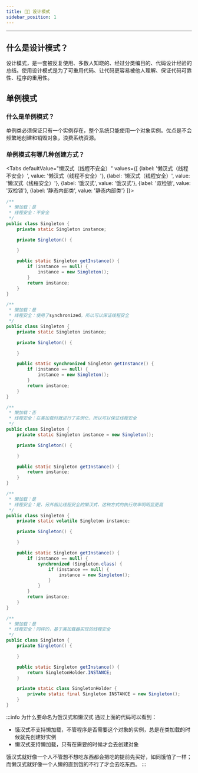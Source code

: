 ```yaml
---
title: 👨‍🔧 设计模式
sidebar_position: 1
---
```



----

## 什么是设计模式？

设计模式，是一套被反复使用、多数人知晓的、经过分类编目的、代码设计经验的总结。使用设计模式是为了可重用代码、让代码更容易被他人理解、保证代码可靠性、程序的重用性。

## 单例模式

### 什么是单例模式？

单例类必须保证只有一个实例存在，整个系统只能使用一个对象实例。优点是不会频繁地创建和销毁对象，浪费系统资源。

### 单例模式有哪几种创建方式？

<Tabs
    defaultValue="懒汉式（线程不安全）"
    values={[
        {label: '懒汉式（线程不安全）', value: '懒汉式（线程不安全）'},
        {label: '懒汉式（线程安全）', value: '懒汉式（线程安全）'},
        {label: '饿汉式', value: '饿汉式'},
        {label: '双检锁', value: '双检锁'},
        {label: '静态内部类', value: '静态内部类'}
]}>

<TabItem value="懒汉式（线程不安全）">

```java
/**
 * 懒加载：是
 * 线程安全：不安全
 */
public class Singleton {
    private static Singleton instance;

    private Singleton() {

    }

    public static Singleton getInstance() {
        if (instance == null) {
            instance = new Singleton();
        }
        return instance;
    }
}
```

</TabItem>

<TabItem value="懒汉式（线程安全）">

```java
/**
 * 懒加载：是
 * 线程安全：使用了synchronized，所以可以保证线程安全
 */
public class Singleton {
    private static Singleton instance;

    private Singleton() {

    }

    public static synchronized Singleton getInstance() {
        if (instance == null) {
            instance = new Singleton();
        }
        return instance;
    }
}
```

</TabItem>

<TabItem value="饿汉式">

```java
/**
 * 懒加载：否
 * 线程安全：在类加载时就进行了实例化，所以可以保证线程安全
 */
public class Singleton {
    private static Singleton instance = new Singleton();

    private Singleton() {

    }

    public static Singleton getInstance() {
        return instance;
    }
}
```

</TabItem>

<TabItem value="双检锁">

```java
/**
 * 懒加载：是
 * 线程安全：是，另外相比线程安全的懒汉式，这种方式的执行效率明明显更高
 */
public class Singleton {
    private static volatile Singleton instance;

    private Singleton() {

    }

    public static Singleton getInstance() {
        if (instance == null) {
            synchronized (Singleton.class) {
                if (instance == null) {
                    instance = new Singleton();
                }
            }
        }
        return instance;
    }
}
```

</TabItem>

<TabItem value="静态内部类">

```java
/**
 * 懒加载：是
 * 线程安全：同样的，基于类加载器实现的线程安全
 */
public class Singleton {
    private Singleton() {

    }

    public static Singleton getInstance() {
        return SingletonHolder.INSTANCE;
    }

    private static class SingletonHolder {
        private static final Singleton INSTANCE = new Singleton();
    }
}
```

</TabItem>

</Tabs>

:::info 为什么要命名为饿汉式和懒汉式
通过上面的代码可以看到：

- 饿汉式不支持懒加载，不管程序是否需要这个对象的实例，总是在类加载的时候就先创建好实例
- 懒汉式支持懒加载，只有在需要的时候才会去创建对象

饿汉式就好像一个人不管想不想吃东西都会把吃的提前先买好，如同饿怕了一样；而懒汉式就好像一个人懒的直到饿的不行了才会去吃东西。
:::
